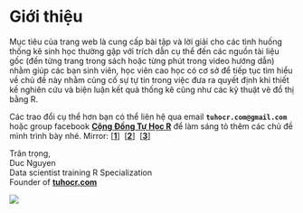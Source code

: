 # Giới thiệu {.unnumbered}

Mục tiêu của trang web là cung cấp bài tập và lời giải cho các tình huống thống kê sinh học thường gặp với trích dẫn cụ thể đến các nguồn tài liệu gốc (đến từng trang trong sách hoặc từng phút trong video hướng dẫn) nhằm giúp các bạn sinh viên, học viên cao học có cơ sở để tiếp tục tìm hiểu về chủ đề này nhằm củng cố sự tự tin trong việc đưa ra quyết định khi thiết kế nghiên cứu và biện luận kết quả thống kê cũng như các kỹ thuật vẽ đồ thị bằng R.

Các trao đổi cụ thể hơn bạn có thể liên hệ qua email **`tuhocr.com@gmail.com`** hoặc group facebook **[Cộng Đồng Tự Học R](https://www.facebook.com/groups/tuhocr)** để làm sáng tỏ thêm các chủ đề mình trình bày nhé. Mirror: [[**1**]](https://tanduc307.github.io/rcoding/)  [[**2**]](https://tuhocr.github.io/rcoding/)  [[**3**]](https://thongkesinhhoc.quarto.pub/)

Trân trọng,\
Duc Nguyen\
Data scientist training R Specialization\
Founder of [**tuhocr.com**](https://www.tuhocr.com/)

[![](TUHOCR-THANKS.png)](https://www.tuhocr.com/register)